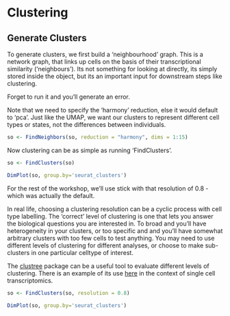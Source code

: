 # Clustering{#clustering}



## Generate Clusters

To generate clusters, we first build a 'neighbourhood' graph. This is a network graph, that links up cells on the basis of their transcriptional similarity ('neighbours'). Its not something for looking at directly, its simply stored inside the object, but its an important input for downstream steps like clustering. 

Forget to run it and you'll generate an error.

Note that we need to specify the 'harmony' reduction, else it would default to 'pca'. Just like the UMAP, we want our clusters to represent different cell types or states, not the differences between individuals. 

```r
so <- FindNeighbors(so, reduction = "harmony", dims = 1:15)
```


Now clustering can be as simple as running 'FindClusters'. 
```r
so <- FindClusters(so)  
```

```r
DimPlot(so, group.by='seurat_clusters')
```


For the rest of the workshop, we'll use stick with that resolution of 0.8 - which was actually the default.


In real life, choosing a clustering resolution can be a cyclic process with cell type labelling. The 'correct' level of clustering is one that lets you answer the biological questions you are interested in. To broad and you'll have heterogeneity in your clusters, or too specific and and you'll have somewhat arbitrary clusters with too few cells to test anything. You may need to use different levels of clustering for different analyses, or choose to make sub-clusters in one particular celltype of interest.

The [clustree](https://doi.org/10.1093/gigascience/giy083) package can be a useful tool to evaluate different levels of clustering. There is an example of its use [here]( https://swbioinf.github.io/scRNAseqInR_Doco/clustering.html) in the context of single cell transcriptomics.


```r
so <- FindClusters(so, resolution = 0.8)  
```

```r
DimPlot(so, group.by='seurat_clusters')
```



